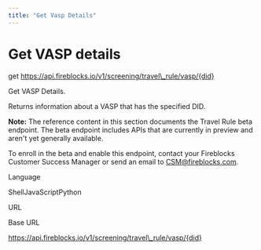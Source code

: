 ```yaml
---
title: "Get Vasp Details"
---
```

  
  # Get VASP details

get https://api.fireblocks.io/v1/screening/travel\_rule/vasp/{did}

Get VASP Details.

Returns information about a VASP that has the specified DID.

**Note:** The reference content in this section documents the Travel Rule beta endpoint. The beta endpoint includes APIs that are currently in preview and aren't yet generally available.

To enroll in the beta and enable this endpoint, contact your Fireblocks Customer Success Manager or send an email to [CSM@fireblocks.com](mailto:CSM@fireblocks.com).

Language

ShellJavaScriptPython

URL

Base URL

https://api.fireblocks.io/v1/screening/travel\_rule/vasp/{did}